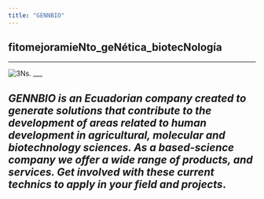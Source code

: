 ```yaml
---
title: "GENNBIO"
---
```


## fitomejoramieNto_geNética_biotecNología
___

![*3Ns.*](C:\Users\Dell\Desktop\GENNBIO.github.io\GENNBIO web.png)
___

## ***GENNBIO is an Ecuadorian company created to generate solutions that contribute to the development of areas related to human development in agricultural, molecular and biotechnology sciences. As a based-science company we offer a wide range of products, and services. Get involved with these current technics to apply in your field and projects***.



